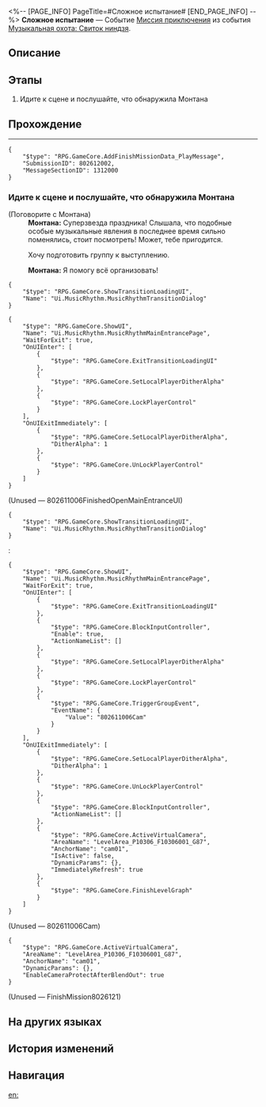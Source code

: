 <%-- [PAGE_INFO]
PageTitle=#Сложное испытание#
[END_PAGE_INFO] --%>
{{Дополнить|Диалоги.}}
{{Миссия Инфобокс
|id              = 8026120
|Название        = 
|Изображение     = Миссия Сложное испытание.png
|Тип             = Миссия приключения
|Событие         = Музыкальная охота: Свиток ниндзя
|Глава           = Музыкальная охота: Свиток ниндзя
|Условия         = Завершена [[Миссия приключения]] «[[Музыкальная охота: Эпилог]]»
|Персонажи       = Монтана; Первопроходец
|СтартЛокация    = [[Пенакония]] — [[Академия оригами]]
|Мир             = Пенакония
|Предыдущая      = Музыкальная охота: Эпилог
|Следующая       = 
|Награды         = Кредиты*5 000
}}
'''Сложное испытание''' — Событие [[Миссия приключения]] из события [[Музыкальная охота: Свиток ниндзя]].

==Описание==
{{Описание|<!--официальное описание из Перекрёстка судеб-->}}

==Этапы==
# Идите к сцене и послушайте, что обнаружила Монтана

==Прохождение==
{{Дополнить}}
----
<pre>{
	"$type": "RPG.GameCore.AddFinishMissionData_PlayMessage",
	"SubmissionID": 802612002,
	"MessageSectionID": 1312000
}</pre>
{{Диалог Конец}}

===Идите к сцене и послушайте, что обнаружила Монтана===
{{Описание миссии|тип=Миссия приключения|локация=Академия оригами|Заключительное шоу прошло отлично, и ваше приключение с группой подходит к концу.<br />Монтана что-то обнаружила. Идите к сцене и выслушайте её.}}
{{Диалог Начало}}

;(Поговорите с Монтана)
:'''Монтана:''' Суперзвезда праздника! Слышала, что подобные особые музыкальные явления в последнее время сильно поменялись, стоит посмотреть! Может, тебе пригодится.
:{{Диалог|Журнал путешествий}} Хочу подготовить группу к выступлению.
:'''Монтана:''' Я помогу всё организовать!
<pre>{
	"$type": "RPG.GameCore.ShowTransitionLoadingUI",
	"Name": "Ui.MusicRhythm.MusicRhythmTransitionDialog"
}</pre>
<pre>{
	"$type": "RPG.GameCore.ShowUI",
	"Name": "Ui.MusicRhythm.MusicRhythmMainEntrancePage",
	"WaitForExit": true,
	"OnUIEnter": [
		{
			"$type": "RPG.GameCore.ExitTransitionLoadingUI"
		},
		{
			"$type": "RPG.GameCore.SetLocalPlayerDitherAlpha"
		},
		{
			"$type": "RPG.GameCore.LockPlayerControl"
		}
	],
	"OnUIExitImmediately": [
		{
			"$type": "RPG.GameCore.SetLocalPlayerDitherAlpha",
			"DitherAlpha": 1
		},
		{
			"$type": "RPG.GameCore.UnLockPlayerControl"
		}
	]
}</pre>
;(Unused &mdash; 802611006FinishedOpenMainEntranceUI)
<pre>{
	"$type": "RPG.GameCore.ShowTransitionLoadingUI",
	"Name": "Ui.MusicRhythm.MusicRhythmTransitionDialog"
}</pre>
:<pre>{
	"$type": "RPG.GameCore.ShowUI",
	"Name": "Ui.MusicRhythm.MusicRhythmMainEntrancePage",
	"WaitForExit": true,
	"OnUIEnter": [
		{
			"$type": "RPG.GameCore.ExitTransitionLoadingUI"
		},
		{
			"$type": "RPG.GameCore.BlockInputController",
			"Enable": true,
			"ActionNameList": []
		},
		{
			"$type": "RPG.GameCore.SetLocalPlayerDitherAlpha"
		},
		{
			"$type": "RPG.GameCore.LockPlayerControl"
		},
		{
			"$type": "RPG.GameCore.TriggerGroupEvent",
			"EventName": {
				"Value": "802611006Cam"
			}
		}
	],
	"OnUIExitImmediately": [
		{
			"$type": "RPG.GameCore.SetLocalPlayerDitherAlpha",
			"DitherAlpha": 1
		},
		{
			"$type": "RPG.GameCore.UnLockPlayerControl"
		},
		{
			"$type": "RPG.GameCore.BlockInputController",
			"ActionNameList": []
		},
		{
			"$type": "RPG.GameCore.ActiveVirtualCamera",
			"AreaName": "LevelArea_P10306_F10306001_G87",
			"AnchorName": "cam01",
			"IsActive": false,
			"DynamicParams": {},
			"ImmediatelyRefresh": true
		},
		{
			"$type": "RPG.GameCore.FinishLevelGraph"
		}
	]
}</pre>

;(Unused &mdash; 802611006Cam)
<pre>{
	"$type": "RPG.GameCore.ActiveVirtualCamera",
	"AreaName": "LevelArea_P10306_F10306001_G87",
	"AnchorName": "cam01",
	"DynamicParams": {},
	"EnableCameraProtectAfterBlendOut": true
}</pre>

;(Unused &mdash; FinishMission8026121)

{{Диалог Конец}}

==На других языках==
{{На других языках
|en   = Advanced Trial
|zhs  = 进阶试炼
|zht  = 進階試煉
|ja   = エキスパートモード
|ko   = 고급 시련
|es   = Prueba avanzada
|fr   = Épreuve avancée
|ru   = Сложное испытание
|th   = บททดสอบขั้นสูง
|vi   = Thí Luyện Tiến Cấp
|de   = Fortgeschrittene Prüfung
|id   = Ujian Lanjutan
|pt   = Teste Avançado
}}

==История изменений==
{{История изменений|3.5}}

==Навигация==
{{Миссия приключения Навбокс|Глава }}

[[en:]]
